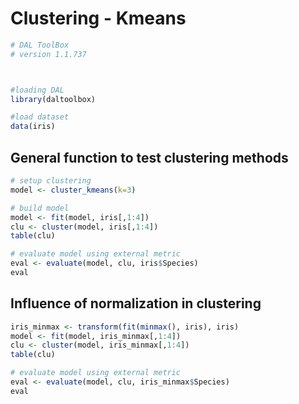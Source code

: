 # Clustering - Kmeans

```r
# DAL ToolBox
# version 1.1.737



#loading DAL
library(daltoolbox)  
```

```r
#load dataset
data(iris)
```

## General function to test clustering methods

```r
# setup clustering
model <- cluster_kmeans(k=3)
```

```r
# build model
model <- fit(model, iris[,1:4])
clu <- cluster(model, iris[,1:4])
table(clu)
```

```r
# evaluate model using external metric
eval <- evaluate(model, clu, iris$Species)
eval
```

## Influence of normalization in clustering

```r
iris_minmax <- transform(fit(minmax(), iris), iris)
model <- fit(model, iris_minmax[,1:4])
clu <- cluster(model, iris_minmax[,1:4])
table(clu)
```

```r
# evaluate model using external metric
eval <- evaluate(model, clu, iris_minmax$Species)
eval
```

